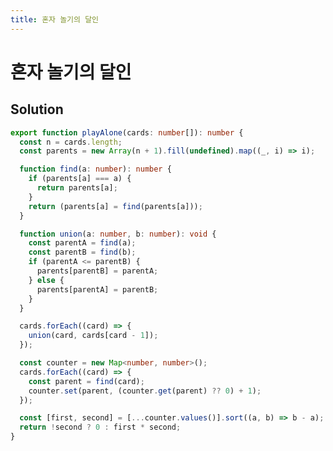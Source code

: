 ```yaml
---
title: 혼자 놀기의 달인
---
```


# 혼자 놀기의 달인

## Solution

```typescript filename="solution.ts" copy
export function playAlone(cards: number[]): number {
  const n = cards.length;
  const parents = new Array(n + 1).fill(undefined).map((_, i) => i);

  function find(a: number): number {
    if (parents[a] === a) {
      return parents[a];
    }
    return (parents[a] = find(parents[a]));
  }

  function union(a: number, b: number): void {
    const parentA = find(a);
    const parentB = find(b);
    if (parentA <= parentB) {
      parents[parentB] = parentA;
    } else {
      parents[parentA] = parentB;
    }
  }

  cards.forEach((card) => {
    union(card, cards[card - 1]);
  });

  const counter = new Map<number, number>();
  cards.forEach((card) => {
    const parent = find(card);
    counter.set(parent, (counter.get(parent) ?? 0) + 1);
  });

  const [first, second] = [...counter.values()].sort((a, b) => b - a);
  return !second ? 0 : first * second;
}
```

<ProblemLink
  codingSite="programmers"
  href="https://school.programmers.co.kr/learn/courses/30/lessons/131130"
  title="혼자 놀기의 달인"
/>
